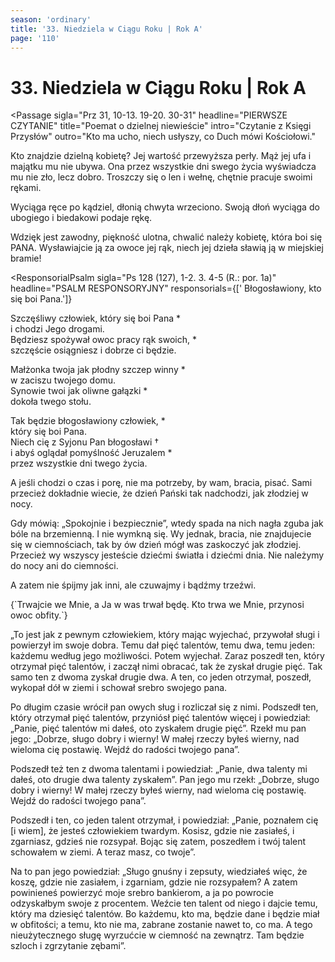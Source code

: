 ```yaml
---
season: 'ordinary'
title: '33. Niedziela w Ciągu Roku | Rok A'
page: '110'
---
```


# 33. Niedziela w Ciągu Roku | Rok A

<Passage
  sigla="Prz 31, 10-13. 19-20. 30-31"
  headline="PIERWSZE CZYTANIE"
  title="Poemat o dzielnej niewieście"
  intro="Czytanie z Księgi Przysłów"
  outro="Kto ma ucho, niech usłyszy, co Duch mówi Kościołowi."
>
  <p>Kto znajdzie dzielną kobietę? Jej wartość przewyższa perły. Mąż jej ufa i majątku mu nie ubywa. Ona przez wszystkie dni swego życia wyświadcza mu nie zło, lecz dobro. Troszczy się o len i wełnę, chętnie pracuje swoimi rękami.</p>
  <p>Wyciąga ręce po kądziel, dłonią chwyta wrzeciono. Swoją dłoń wyciąga do ubogiego i biedakowi podaje rękę.</p>
  <p>Wdzięk jest zawodny, piękność ulotna, chwalić należy kobietę, która boi się PANA. Wysławiajcie ją za owoce jej rąk, niech jej dzieła sławią ją w miejskiej bramie!</p>
</Passage>

<ResponsorialPsalm
  sigla="Ps 128 (127), 1-2. 3. 4-5 (R.: por. 1a)"
  headline="PSALM RESPONSORYJNY"
  responsorials={[' Błogosławiony, kto się boi Pana.']}
>
  <p>Szczęśliwy człowiek, który się boi Pana *<br/>i chodzi Jego drogami.<br/>Będziesz spożywał owoc pracy rąk swoich, *<br/>szczęście osiągniesz i dobrze ci będzie.</p>
  <p>Małżonka twoja jak płodny szczep winny *<br/>w zaciszu twojego domu.<br/>Synowie twoi jak oliwne gałązki *<br/>dokoła twego stołu.</p>
  <p>Tak będzie błogosławiony człowiek, *<br/>który się boi Pana.<br/>Niech cię z Syjonu Pan błogosławi †<br/>i abyś oglądał pomyślność Jeruzalem *<br/>przez wszystkie dni twego życia.</p>
</ResponsorialPsalm>
<Passage
  sigla="1 Tes 5, 1-6"
  headline="DRUGIE CZYTANIE"
  title="Dzień Pański nadejdzie niespodziewanie"
  intro="Czytanie z Pierwszego listu świętego Pawła Apostoła do Tesaloniczan"
  outro="Kto ma ucho, niech usłyszy, co Duch mówi Kościołowi."
>
  <p>A jeśli chodzi o czas i porę, nie ma potrzeby, by wam, bracia, pisać. Sami przecież dokładnie wiecie, że dzień Pański tak nadchodzi, jak złodziej w nocy.</p>
  <p>Gdy mówią: „Spokojnie i bezpiecznie”, wtedy spada na nich nagła zguba jak bóle na brzemienną. I nie wymkną się. Wy jednak, bracia, nie znajdujecie się w ciemnościach, tak by ów dzień mógł was zaskoczyć jak złodziej. Przecież wy wszyscy jesteście dziećmi światła i dziećmi dnia. Nie należymy do nocy ani do ciemności.</p>
  <p>A zatem nie śpijmy jak inni, ale czuwajmy i bądźmy trzeźwi.</p>
</Passage>
<Passage
  sigla="J 15, 4. 5b"
  headline="AKLAMACJA"
  acclamation="Aklamacja: Alleluja, alleluja, alleluja."
>
  {`Trwajcie we Mnie, a Ja w was trwał będę.
Kto trwa we Mnie, przynosi owoc obfity.`}
</Passage>
<Passage
  sigla="Mt 25, 14-30"
  headline="EWANGELIA"
  title="Przypowieść o talentach"
  intro=" Słowa Ewangelii według świętego Mateusza"
  outro="Oto słowo Pańskie"
>
  <p>„To jest jak z pewnym człowiekiem, który mając wyjechać, przywołał sługi i powierzył im swoje dobra. Temu dał pięć talentów, temu dwa, temu jeden: każdemu według jego możliwości. Potem wyjechał. Zaraz poszedł ten, który otrzymał pięć talentów, i zaczął nimi obracać, tak że zyskał drugie pięć. Tak samo ten z dwoma zyskał drugie dwa. A ten, co jeden otrzymał, poszedł, wykopał dół w ziemi i schował srebro swojego pana.</p>
  <p>Po długim czasie wrócił pan owych sług i rozliczał się z nimi. Podszedł ten, który otrzymał pięć talentów, przyniósł pięć talentów więcej i powiedział: „Panie, pięć talentów mi dałeś, oto zyskałem drugie pięć”. Rzekł mu pan jego: „Dobrze, sługo dobry i wierny! W małej rzeczy byłeś wierny, nad wieloma cię postawię. Wejdź do radości twojego pana”.</p>
  <p>Podszedł też ten z dwoma talentami i powiedział: „Panie, dwa talenty mi dałeś, oto drugie dwa talenty zyskałem”. Pan jego mu rzekł: „Dobrze, sługo dobry i wierny! W małej rzeczy byłeś wierny, nad wieloma cię postawię. Wejdź do radości twojego pana”.</p>
  <p>Podszedł i ten, co jeden talent otrzymał, i powiedział: „Panie, poznałem cię [i wiem], że jesteś człowiekiem twardym. Kosisz, gdzie nie zasiałeś, i zgarniasz, gdzieś nie rozsypał. Bojąc się zatem, poszedłem i twój talent schowałem w ziemi. A teraz masz, co twoje”.</p>
  <p>Na to pan jego powiedział: „Sługo gnuśny i zepsuty, wiedziałeś więc, że koszę, gdzie nie zasiałem, i zgarniam, gdzie nie rozsypałem? A zatem powinieneś powierzyć moje srebro bankierom, a ja po powrocie odzyskałbym swoje z procentem. Weźcie ten talent od niego i dajcie temu, który ma dziesięć talentów. Bo każdemu, kto ma, będzie dane i będzie miał w obfitości; a temu, kto nie ma, zabrane zostanie nawet to, co ma. A tego nieużytecznego sługę wyrzućcie w ciemność na zewnątrz. Tam będzie szloch i zgrzytanie zębami”.</p>
</Passage>

